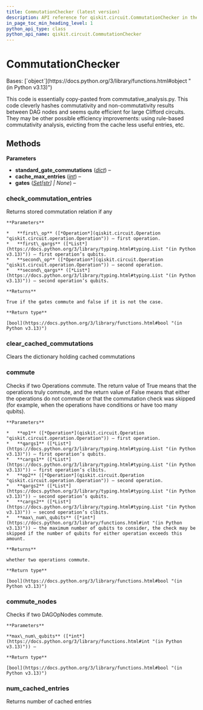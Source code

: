 ```yaml
---
title: CommutationChecker (latest version)
description: API reference for qiskit.circuit.CommutationChecker in the latest version of qiskit
in_page_toc_min_heading_level: 1
python_api_type: class
python_api_name: qiskit.circuit.CommutationChecker
---
```


# CommutationChecker

<Class id="qiskit.circuit.CommutationChecker" isDedicatedPage={true} github="https://github.com/Qiskit/qiskit/tree/stable/1.3/qiskit/circuit/commutation_checker.py#L21-L106" signature="qiskit.circuit.CommutationChecker(standard_gate_commutations=None, cache_max_entries=1000000, *, gates=None)" modifiers="class">
  Bases: [`object`](https://docs.python.org/3/library/functions.html#object "(in Python v3.13)")

  This code is essentially copy-pasted from commutative\_analysis.py. This code cleverly hashes commutativity and non-commutativity results between DAG nodes and seems quite efficient for large Clifford circuits. They may be other possible efficiency improvements: using rule-based commutativity analysis, evicting from the cache less useful entries, etc.

  ## Methods

  **Parameters**

  *   **standard\_gate\_commutations** ([*dict*](https://docs.python.org/3/library/stdtypes.html#dict "(in Python v3.13)")) –
  *   **cache\_max\_entries** ([*int*](https://docs.python.org/3/library/functions.html#int "(in Python v3.13)")) –
  *   **gates** ([*Set*](https://docs.python.org/3/library/typing.html#typing.Set "(in Python v3.13)")*\[*[*str*](https://docs.python.org/3/library/stdtypes.html#str "(in Python v3.13)")*] | None*) –

  ### check\_commutation\_entries

  <Function id="qiskit.circuit.CommutationChecker.check_commutation_entries" github="https://github.com/Qiskit/qiskit/tree/stable/1.3/qiskit/circuit/commutation_checker.py#L86-L106" signature="check_commutation_entries(first_op, first_qargs, second_op, second_qargs)">
    Returns stored commutation relation if any

    **Parameters**

    *   **first\_op** ([*Operation*](qiskit.circuit.Operation "qiskit.circuit.operation.Operation")) – first operation.
    *   **first\_qargs** ([*List*](https://docs.python.org/3/library/typing.html#typing.List "(in Python v3.13)")) – first operation’s qubits.
    *   **second\_op** ([*Operation*](qiskit.circuit.Operation "qiskit.circuit.operation.Operation")) – second operation.
    *   **second\_qargs** ([*List*](https://docs.python.org/3/library/typing.html#typing.List "(in Python v3.13)")) – second operation’s qubits.

    **Returns**

    True if the gates commute and false if it is not the case.

    **Return type**

    [bool](https://docs.python.org/3/library/functions.html#bool "(in Python v3.13)")
  </Function>

  ### clear\_cached\_commutations

  <Function id="qiskit.circuit.CommutationChecker.clear_cached_commutations" github="https://github.com/Qiskit/qiskit/tree/stable/1.3/qiskit/circuit/commutation_checker.py#L82-L84" signature="clear_cached_commutations()">
    Clears the dictionary holding cached commutations
  </Function>

  ### commute

  <Function id="qiskit.circuit.CommutationChecker.commute" github="https://github.com/Qiskit/qiskit/tree/stable/1.3/qiskit/circuit/commutation_checker.py#L47-L76" signature="commute(op1, qargs1, cargs1, op2, qargs2, cargs2, max_num_qubits=3)">
    Checks if two Operations commute. The return value of True means that the operations truly commute, and the return value of False means that either the operations do not commute or that the commutation check was skipped (for example, when the operations have conditions or have too many qubits).

    **Parameters**

    *   **op1** ([*Operation*](qiskit.circuit.Operation "qiskit.circuit.operation.Operation")) – first operation.
    *   **qargs1** ([*List*](https://docs.python.org/3/library/typing.html#typing.List "(in Python v3.13)")) – first operation’s qubits.
    *   **cargs1** ([*List*](https://docs.python.org/3/library/typing.html#typing.List "(in Python v3.13)")) – first operation’s clbits.
    *   **op2** ([*Operation*](qiskit.circuit.Operation "qiskit.circuit.operation.Operation")) – second operation.
    *   **qargs2** ([*List*](https://docs.python.org/3/library/typing.html#typing.List "(in Python v3.13)")) – second operation’s qubits.
    *   **cargs2** ([*List*](https://docs.python.org/3/library/typing.html#typing.List "(in Python v3.13)")) – second operation’s clbits.
    *   **max\_num\_qubits** ([*int*](https://docs.python.org/3/library/functions.html#int "(in Python v3.13)")) – the maximum number of qubits to consider, the check may be skipped if the number of qubits for either operation exceeds this amount.

    **Returns**

    whether two operations commute.

    **Return type**

    [bool](https://docs.python.org/3/library/functions.html#bool "(in Python v3.13)")
  </Function>

  ### commute\_nodes

  <Function id="qiskit.circuit.CommutationChecker.commute_nodes" github="https://github.com/Qiskit/qiskit/tree/stable/1.3/qiskit/circuit/commutation_checker.py#L38-L45" signature="commute_nodes(op1, op2, max_num_qubits=3)">
    Checks if two DAGOpNodes commute.

    **Parameters**

    **max\_num\_qubits** ([*int*](https://docs.python.org/3/library/functions.html#int "(in Python v3.13)")) –

    **Return type**

    [bool](https://docs.python.org/3/library/functions.html#bool "(in Python v3.13)")
  </Function>

  ### num\_cached\_entries

  <Function id="qiskit.circuit.CommutationChecker.num_cached_entries" github="https://github.com/Qiskit/qiskit/tree/stable/1.3/qiskit/circuit/commutation_checker.py#L78-L80" signature="num_cached_entries()">
    Returns number of cached entries
  </Function>
</Class>

